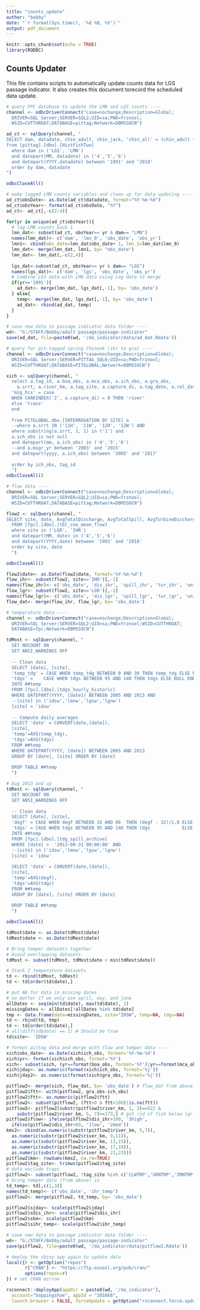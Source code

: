 ```yaml
---
title: "counts_update"
author: "bobby"
date: "`r format(Sys.time(), '%d %B, %Y')`"
output: pdf_document
---
```


```r
knitr::opts_chunk$set(echo = TRUE)
library(RODBC)
```

## Counts Updater  
This file contains scripts to automatically update counts data for LGS passage indicator. It also creates this document torecord the scheduled data update.

```r
# query FPC database to update the LMN and LGS counts ----
channel <- odbcDriverConnect("case=nochange;Description=Global;
  DRIVER=SQL Server;SERVER=SQL2;UID=sa;PWD=frznool;
  WSID=CUTTHROAT;DATABASE=pittag;Network=DBMSSOCN")

ad_ct <- sqlQuery(channel, "
SELECT dam, datadate, chin_adult, chin_jack, 'chin_all' = (chin_adult + chin_jack) 
from [pittag].[dbo].[HistFishTwo]
  where dam in ('LGS', 'LMN')
  and datepart(MM, datadate) in ('4','5','6')
  and datepart(YYYY,datadate) between '1991' and '2018'
  order by dam, datadate
")

odbcCloseAll()

# make lagged LMN counts variables and clean up for data updating ----
ad_ct$obsDate<- as.Date(ad_ct$datadate, format="%Y-%m-%d")
ad_ct$obsYear<- format(ad_ct$obsDate, "%Y")
ad_ct<- ad_ct[,-c(2:4)]

for(yr in unique(ad_ct$obsYear)){
  # lag LMN counts back 1
  lmn_dat<- subset(ad_ct, obsYear== yr & dam== "LMN")
  names(lmn_dat)<- c('dam', 'lmn_0', 'obs_date', 'obs_yr')
  lmn1<- cbind(obs_date=lmn_dat$obs_date+ 1, lmn_1=lmn_dat$lmn_0)
  lmn_dat<- merge(lmn_dat, lmn1, by= "obs_date")
  lmn_dat<- lmn_dat[,-c(2,4)]
  
  lgs_dat<-subset(ad_ct, obsYear== yr & dam== "LGS")
  names(lgs_dat)<- c('dam', 'lgs', 'obs_date', 'obs_yr')
  # Combine LGS data with LMN data using Lag date to merge
  if(yr=='1991'){
    ad_dat<- merge(lmn_dat, lgs_dat[,-1], by= 'obs_date')
  } else{
    temp<- merge(lmn_dat, lgs_dat[,-1], by= 'obs_date')
    ad_dat<- rbind(ad_dat, temp)
  }
}

# save new data to passage indicator data folder ----
wd<- "G:/STAFF/Bobby/adult passage/passage-indicator"
save(ad_dat, file=paste0(wd, '/da_indicator/data/ad_dat.Rdata'))
```

```r
# query for pit-tagged spring Chinook (ihr to gra) ----
channel <- odbcDriverConnect("case=nochange;Description=Global;
  DRIVER=SQL Server;SERVER=PITTAG_SQL6;UID=sa;PWD=frznool;
  WSID=CUTTHROAT;DATABASE=PITGLOBAL;Network=DBMSSOCN")

xich <- sqlQuery(channel, "
  select a.tag_id, a.boa_obs, a.mca_obs, a.ich_obs, a.gra_obs,
    a.srrt, a.river_km, a.tag_site, a.capture_di, a.tag_date, a.rel_date,
  'mig_his' = case
  WHEN CHARINDEX('2', a.capture_di) = 0 THEN 'river'
  else 'trans'
  end
  
  from PITGLOBAL.dbo.[INTERROGATION BY SITE] a
  --where a.srrt IN ('11H', '11W', '12H', '12W') AND
  where substring(a.srrt, 1, 1) in ('1') and
  a.ich_obs is not null
  and datepart(mm, a.ich_obs) in ('4','5','6')
  --and a.migr_yr between '2003' and '2015'
  and datepart(yyyy, a.ich_obs) between '2005' and '2017'
  
  order by ich_obs, tag_id  
  ")
odbcCloseAll()

# flow data ----
channel <- odbcDriverConnect("case=nochange;Description=Global;
  DRIVER=SQL Server;SERVER=SQL2;UID=sa;PWD=frznool;
  WSID=CUTTHROAT;DATABASE=pittag;Network=DBMSSOCN")

flow2 <- sqlQuery(channel, "
SELECT site, date, AvgTotalDischarge, AvgTotalSpill, AvgTurbineDischarge, AvgUnitsOnLine, AvSpillPct = round(((AvgTotalSpill/AvgTotalDischarge) * 100),0)
  FROM [fpc].[dbo].[tbl_coe_mean_flow]
  where site in ('LGR', 'IHR')
  and datepart(MM, date) in ('4','5','6')
  and datepart(YYYY,date) between '1991' and '2018'
  order by site, date
  ")

odbcCloseAll()

flow2$date<- as.Date(flow2$date, format='%Y-%m-%d')
flow_ihr<- subset(flow2, site=='IHR')[,-1]
names(flow_ihr)<- c('obs_date', 'dis_ihr', 'spill_ihr', 'tur_ihr', 'unit_ihr', 'spct_ihr')
flow_lgr<- subset(flow2, site=='LGR')[,-1]
names(flow_lgr)<- c('obs_date', 'dis_lgr', 'spill_lgr', 'tur_lgr', 'unit_lgr', 'spct_lgr')
flow_dat<- merge(flow_ihr, flow_lgr, by= 'obs_date')

# temperature data ----
channel <- odbcDriverConnect("case=nochange;Description=Global;
  DRIVER=SQL Server;SERVER=SQL2;UID=sa;PWD=frznool;WSID=CUTTHROAT;
  DATABASE=fpc;Network=DBMSSOCN")

tdMost <- sqlQuery(channel, "
  SET NOCOUNT ON
  SET ANSI_WARNINGS OFF
  
  -- Clean data
  SELECT [date], [site],
  'temp_tdg' = CASE WHEN temp_tdg BETWEEN 0 AND 30 THEN temp_tdg ELSE NULL END,
  'tdgs' =    CASE WHEN tdgs BETWEEN 95 AND 140 THEN tdgs ELSE NULL END
  INTO ##temp              
  FROM [fpc].[dbo].[tdgs_hourly_historic]
  WHERE DATEPART(YYYY, [date]) BETWEEN 2005 AND 2013 AND
  --[site] in ('idsw','lmnw','lgsw','lgnw') 
  [site] = 'idsw' 
  
  -- Compute daily averages
  SELECT 'date' = CONVERT(date,[date]),
  [site],
  'temp'=AVG(temp_tdg),
  'tdgs'=AVG(tdgs)
  FROM ##temp
  WHERE DATEPART(YYYY, [date]) BETWEEN 2005 AND 2013
  GROUP BY [date], [site] ORDER BY [date]  
  
  DROP TABLE ##temp
  ")

# Aug 2013 and up
tdRest <- sqlQuery(channel, "
  SET NOCOUNT ON
  SET ANSI_WARNINGS OFF
  
  -- Clean data
  SELECT [date], [site],
  'degf' = CASE WHEN degf BETWEEN 32 AND 86  THEN (degf - 32)/1.8 ELSE NULL END,
  'tdgs' = CASE WHEN tdgs BETWEEN 95 AND 140 THEN tdgs            ELSE NULL END
  INTO ##temp              
  FROM [fpc].[dbo].[tdg_spill_archive]
  WHERE [date] >  '2013-08-31 00:00:00' AND
  --[site] in ('idsw','lmnw','lgsw','lgnw') 
  [site] = 'idsw' 
  
  SELECT 'date' = CONVERT(date,[date]),
  [site],
  'temp'=AVG(degf),
  'tdgs'=AVG(tdgs)
  FROM ##temp
  GROUP BY [date], [site] ORDER BY [date]  
  
  DROP TABLE ##temp
  ")

odbcCloseAll()

tdMost$date <- as.Date(tdMost$date)
tdRest$date <- as.Date(tdRest$date)

# Bring temper datasets together
# Avoid overlapping datasets
tdMost <- subset(tdMost, tdMost$date < min(tdRest$date))

# Stack 2 temperature datasets
td <- rbind(tdMost, tdRest)
td <- td[order(td$date),] 

# put NA for data in missing dates
# no matter if we only use april, may, and june
allDates <- seq(min(td$date), max(td$date), 1)
missingDates <- allDates[!allDates %in% td$date]
tmp <- data.frame(date=missingDates, site="IDSW", temp=NA, tdgs=NA)
td <- rbind(td, tmp)
td <- td[order(td$date),]
# all(diff(td$date) == 1) # Should be true
td$site<- 'IDSW'

# format pittag data and merge with flow and temper data ----
xich$obs_date<- as.Date(xich$ich_obs, format='%Y-%m-%d')
xich$yr<- format(xich$ich_obs, format='%Y')
xich<- subset(xich, (yr==format(boa_obs, format='%Y')|yr==format(mca_obs, format='%Y')) & obs_date-as.Date(rel_date, format='%Y-%m-%d')>365)
xich$jday<- as.numeric(format(xich$ich_obs, format='%j'))
xich$jday2<- as.numeric(format(xich$gra_obs, format='%j'))

pitflow2<- merge(xich, flow_dat, by= 'obs_date') # flow_dat from above
pitflow2$ftt<- with(pitflow2, gra_obs-ich_obs)
pitflow2$ftt<- as.numeric(pitflow2$ftt)
pitflow2<- subset(pitflow2, (ftt>0 & ftt<100)|is.na(ftt))
pitflow2<- pitflow2[substr(pitflow2$river_km, 1, 3)==522 & 
    substr(pitflow2$river_km, 5, 7)>=173,] # get rid of fish below lgr
pitflow2$flow<- ifelse(pitflow2$dis_ihr>100, '3high',
  ifelse(pitflow2$dis_ihr<60, '1low', '2med'))
kms2<- cbind(as.numeric(substr(pitflow2$river_km, 5,7)),
  as.numeric(substr(pitflow2$river_km, 9,11)),
  as.numeric(substr(pitflow2$river_km, 13,15)),
  as.numeric(substr(pitflow2$river_km, 17,19)),
  as.numeric(substr(pitflow2$river_km, 21,23)))
pitflow2$km<- rowSums(kms2, na.rm=TRUE)
pitflow2$tag_site<- trimws(pitflow2$tag_site)
# data exclude traps
pitflow2<- subset(pitflow2, !tag_site %in% c('CLWTRP','GRNTRP','IMNTRP','SNKTRP'))
# bring temper data (from above) in 
td_temp<- td[,c(1,3)]
names(td_temp)<- c('obs_date', 'ihr_temp')
pitflow2<- merge(pitflow2, td_temp, by= 'obs_date')

pitflow2$sjday<- scale(pitflow2$jday)
pitflow2$sdis_ihr<- scale(pitflow2$dis_ihr)
pitflow2$skm<- scale(pitflow2$km)
pitflow2$sihr_temp<- scale(pitflow2$ihr_temp)

# save new data to passage indicator data folder ----
wd<- "G:/STAFF/Bobby/adult passage/passage-indicator"
save(pitflow2, file=paste0(wd, '/da_indicator/data/pitflow2.Rdata'))
```


```r
# deploy the shiny app again to update data
local({r <- getOption("repos")
       r["CRAN"] <- "https://ftp.osuosl.org/pub/cran/" 
       options(repos=r)
}) # set CRAN mirrow

rsconnect::deployApp(appDir = paste0(wd, '/da_indicator'),
  account="boppingshoe", appId = "281668",
  launch.browser = FALSE, forceUpdate = getOption("rsconnect.force.update.apps", TRUE))
```


